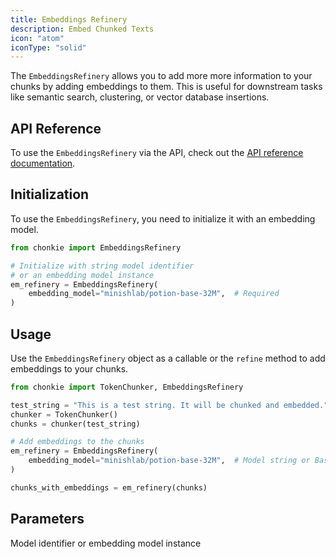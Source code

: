 ```yaml
---
title: Embeddings Refinery
description: Embed Chunked Texts
icon: "atom"
iconType: "solid"
---
```


The `EmbeddingsRefinery` allows you to add more more information
to your chunks by adding embeddings to them. This is useful for
downstream tasks like semantic search, clustering, or vector database insertions.

## API Reference

To use the `EmbeddingsRefinery` via the API, check out the [API reference documentation](../../api/refineries/embeddings).

## Initialization

To use the `EmbeddingsRefinery`, you need to initialize it with an embedding model.

```python
from chonkie import EmbeddingsRefinery

# Initialize with string model identifier
# or an embedding model instance
em_refinery = EmbeddingsRefinery(
    embedding_model="minishlab/potion-base-32M",  # Required
)
```

## Usage

Use the `EmbeddingsRefinery` object as a callable or the
`refine` method to add embeddings to your chunks.

```python
from chonkie import TokenChunker, EmbeddingsRefinery

test_string = "This is a test string. It will be chunked and embedded."
chunker = TokenChunker()
chunks = chunker(test_string)

# Add embeddings to the chunks
em_refinery = EmbeddingsRefinery(
    embedding_model="minishlab/potion-base-32M",  # Model string or BaseEmbeddings instance
)

chunks_with_embeddings = em_refinery(chunks)
```

## Parameters

<ParamField path="embedding_model" type="Union[str, BaseEmbeddings]">
  Model identifier or embedding model instance
</ParamField>
